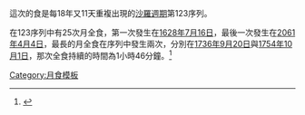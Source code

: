 這次的食是每18年又11天重複出現的[[沙羅週期]]第123序列。 

在123序列中有25次月全食，第一次發生在[[1628年7月16日月食|1628年7月16日]]，最後一次發生在[[2061年4月4日月食|2061年4月4日]]，最長的月全食在序列中發生兩次，分別在[[18世紀月食列表|1736年9月20日]]與[[18世紀月食列表|1754年10月1日]]，那次全食持續的時間為1小時46分鐘。<ref>{{Cite web|title=Saros Series of Lunar Eclipses|url=https://moonblink.info/Eclipse/when/lunsaros/123|website=Moon Blink|access-date=2022-06-14}}</ref>
<noinclude>
{{Template reference list}}
[[Category:月食模板]]
</noinclude>